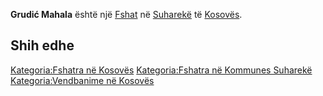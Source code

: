 {{Fshat në Kosovës
 | Emri                = Grudić Mahala
| srp_N_name = Grudić Mahala
| srp_N_FULL_NAME_RO = Grudić Mahala
| srp_N_FULL_NAME_ND_RO = Grudic Mahala
| srp_N_SORT_NAME_RG = GRUDICMAHALA
| srp_N_FULL_NAME_RG = Grudić Mahala
| srp_N_FULL_NAME_ND_RG = Grudic Mahala

 | Emri (Rasa dhanore) = 
 | Figura              = 
 | Shteti              = Kosovo
 | Komuna              = Suharekë
 | Kodi postar         = 
 | Sipërfaqja          = 

 | Popullsia           = 

 | Regj. i popullsisë  = 
 | Dend. e popullsisë  = 
 | Faqja zyrtare       = 
 <!--- Koordinatat ----> 
 | Gjerësia            = 42.723889
 | Gjatësia            = 20.824167
 | Lartësia            = 
}}
'''Grudić Mahala''' është një [[Fshat]] në [[Suharekë]] të [[Kosovës]].

<!-- == Gjeografia == -->
<!-- == Historia == -->
<!-- == Demografia == -->
== Shih edhe ==
{{Komuna Suharekë}}
{{Kosovo-Administrata-Cung}}

[[Kategoria:Fshatra në Kosovës]]
[[Kategoria:Fshatra në Kommunes Suharekë]]
[[Kategoria:Vendbanime në Kosovës]]